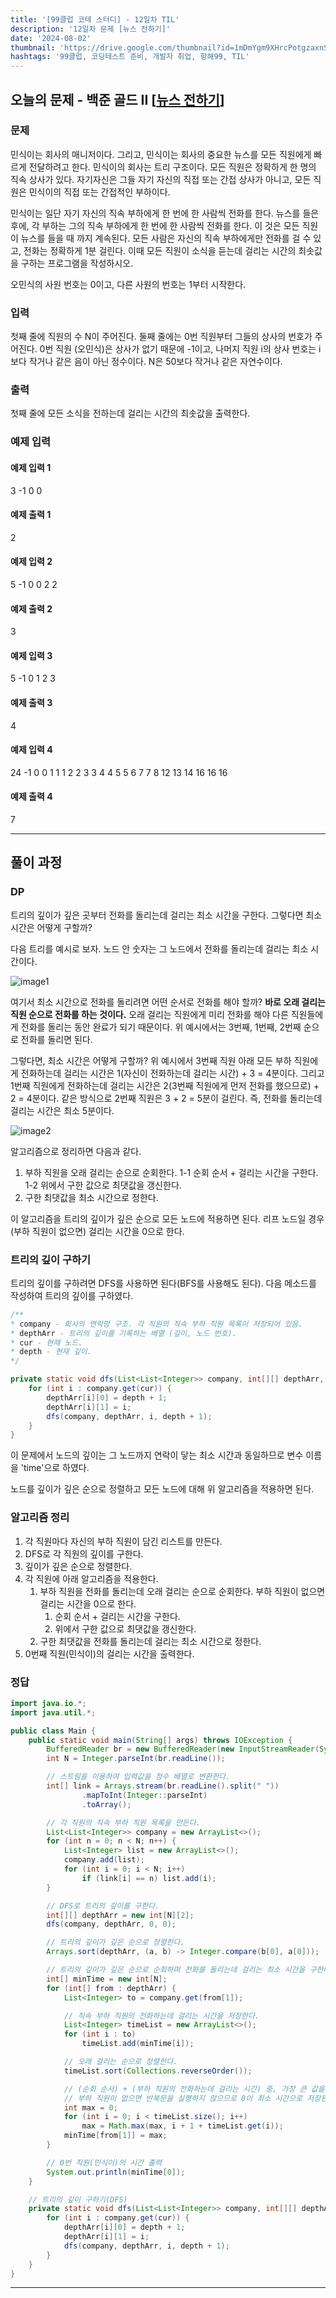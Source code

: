 ```yaml
---
title: '[99클럽 코테 스터디] - 12일차 TIL'
description: '12일차 문제 [뉴스 전하기]'
date: '2024-08-02'
thumbnail: 'https://drive.google.com/thumbnail?id=1mDmYgm9XHrcPotgzaxnSPRSrteq3nNHv&sz=w1000'
hashtags: '99클럽, 코딩테스트 준비, 개발자 취업, 항해99, TIL'
---
```


## 오늘의 문제 - 백준 골드 II [<a href="https://www.acmicpc.net/problem/1135" target="_blank" className="a-mdx">뉴스 전하기</a>]

### 문제

민식이는 회사의 매니저이다. 그리고, 민식이는 회사의 중요한 뉴스를 모든 직원에게 빠르게 전달하려고 한다. 민식이의 회사는 트리 구조이다. 모든 직원은 정확하게 한 명의 직속 상사가 있다. 자기자신은 그들 자기 자신의 직접 또는 간접 상사가 아니고, 모든 직원은 민식이의 직접 또는 간접적인 부하이다.

민식이는 일단 자기 자신의 직속 부하에게 한 번에 한 사람씩 전화를 한다. 뉴스를 들은 후에, 각 부하는 그의 직속 부하에게 한 번에 한 사람씩 전화를 한다. 이 것은 모든 직원이 뉴스를 들을 때 까지 계속된다. 모든 사람은 자신의 직속 부하에게만 전화를 걸 수 있고, 전화는 정확하게 1분 걸린다. 이때 모든 직원이 소식을 듣는데 걸리는 시간의 최솟값을 구하는 프로그램을 작성하시오.

오민식의 사원 번호는 0이고, 다른 사원의 번호는 1부터 시작한다.

### 입력

첫째 줄에 직원의 수 N이 주어진다. 둘째 줄에는 0번 직원부터 그들의 상사의 번호가 주어진다. 0번 직원 (오민식)은 상사가 없기 때문에 -1이고, 나머지 직원 i의 상사 번호는 i보다 작거나 같은 음이 아닌 정수이다. N은 50보다 작거나 같은 자연수이다.

### 출력

첫째 줄에 모든 소식을 전하는데 걸리는 시간의 최솟값을 출력한다.

### 예제 입력

#### 예제 입력 1

3
-1 0 0

#### 예제 출력 1

2

#### 예제 입력 2

5
-1 0 0 2 2

#### 예제 출력 2

3

#### 예제 입력 3

5
-1 0 1 2 3

#### 예제 출력 3

4

#### 예제 입력 4

24
-1 0 0 1 1 1 2 2 3 3 4 4 5 5 6 7 7 8 12 13 14 16 16 16

#### 예제 출력 4

7

---

## 풀이 과정

### DP

트리의 깊이가 깊은 곳부터 전화를 돌리는데 걸리는 최소 시간을 구한다. 그렇다면 최소 시간은 어떻게 구할까?

다음 트리를 예시로 보자. 노드 안 숫자는 그 노드에서 전화를 돌리는데 걸리는 최소 시간이다.

![image1](https://drive.google.com/thumbnail?id=15nUp8Is-qpHHg8keR9GBI6vTw-MBzdpV&sz=w1000)

여기서 최소 시간으로 전화를 돌리려면 어떤 순서로 전화를 해야 할까? **바로 오래 걸리는 직원 순으로 전화를 하는 것이다.** 오래 걸리는 직원에게 미리 전화를 해야 다른 직원들에게 전화를 돌리는 동안 완료가 되기 때문이다. 위 예시에서는 3번째, 1번째, 2번째 순으로 전화를 돌리면 된다.

그렇다면, 최소 시간은 어떻게 구할까? 위 예시에서 3번째 직원 아래 모든 부하 직원에게 전화하는데 걸리는 시간은 1(자신이 전화하는데 걸리는 시간) + 3 = 4분이다. 그리고 1번째 직원에게 전화하는데 걸리는 시간은 2(3번째 직원에게 먼저 전화를 했으므로) + 2 = 4분이다. 같은 방식으로 2번째 직원은 3 + 2 = 5분이 걸린다. 즉, 전화를 돌리는데 걸리는 시간은 최소 5분이다.

![image2](https://drive.google.com/thumbnail?id=1cSeQ8WEVBjXWRQ8Y9V9ALiCgno507GVF&sz=w1000)

알고리즘으로 정리하면 다음과 같다.

1. 부하 직원을 오래 걸리는 순으로 순회한다.
    1-1 순회 순서 + 걸리는 시간을 구한다.
    1-2 위에서 구한 값으로 최댓값을 갱신한다.
2. 구한 최댓값을 최소 시간으로 정한다.

이 알고리즘을 트리의 깊이가 깊은 순으로 모든 노드에 적용하면 된다. 리프 노드일 경우(부하 직원이 없으면) 걸리는 시간을 0으로 한다.

### 트리의 깊이 구하기

트리의 깊이를 구하려면 DFS를 사용하면 된다(BFS를 사용해도 된다). 다음 메소드를 작성하여 트리의 깊이를 구하였다.

```java
/**
* company - 회사의 연락망 구조. 각 직원의 직속 부하 직원 목록이 저장되어 있음.
* depthArr - 트리의 깊이를 기록하는 배열 (깊이, 노드 번호).
* cur - 현재 노드.
* depth - 현재 깊이.
*/

private static void dfs(List<List<Integer>> company, int[][] depthArr, int cur, int depth) {
    for (int i : company.get(cur)) {
        depthArr[i][0] = depth + 1;
        depthArr[i][1] = i;
        dfs(company, depthArr, i, depth + 1);
    }
}
```

이 문제에서 노드의 깊이는 그 노드까지 연락이 닿는 최소 시간과 동일하므로 변수 이름을 'time'으로 하였다.

노드를 깊이가 깊은 순으로 정렬하고 모든 노드에 대해 위 알고리즘을 적용하면 된다.

### 알고리즘 정리

1. 각 직원마다 자신의 부하 직원이 담긴 리스트를 만든다.
2. DFS로 각 직원의 깊이를 구한다.
3. 깊이가 깊은 순으로 정렬한다.
4. 각 직원에 아래 알고리즘을 적용한다.
    1. 부하 직원을 전화를 돌리는데 오래 걸리는 순으로 순회한다. 부하 직원이 없으면 걸리는 시간을 0으로 한다.
        1. 순회 순서 + 걸리는 시간을 구한다.
        2. 위에서 구한 값으로 최댓값을 갱신한다.
    2. 구한 최댓값을 전화를 돌리는데 걸리는 최소 시간으로 정한다.
5. 0번째 직원(민식이)의 걸리는 시간을 출력한다.

### 정답

```java
import java.io.*;
import java.util.*;

public class Main {
    public static void main(String[] args) throws IOException {
        BufferedReader br = new BufferedReader(new InputStreamReader(System.in));
        int N = Integer.parseInt(br.readLine());

        // 스트림을 이용하여 입력값을 정수 배열로 변환한다.
        int[] link = Arrays.stream(br.readLine().split(" "))
                .mapToInt(Integer::parseInt)
                .toArray();

        // 각 직원의 직속 부하 직원 목록을 만든다.
        List<List<Integer>> company = new ArrayList<>();
        for (int n = 0; n < N; n++) {
            List<Integer> list = new ArrayList<>();
            company.add(list);
            for (int i = 0; i < N; i++)
                if (link[i] == n) list.add(i);
        }

        // DFS로 트리의 깊이를 구한다.
        int[][] depthArr = new int[N][2];
        dfs(company, depthArr, 0, 0);

        // 트리의 깊이가 깊은 순으로 정렬한다.
        Arrays.sort(depthArr, (a, b) -> Integer.compare(b[0], a[0]));

        // 트리의 깊이가 깊은 순으로 순회하며 전화를 돌리는데 걸리는 최소 시간을 구한다(DP).
        int[] minTime = new int[N];
        for (int[] from : depthArr) {
            List<Integer> to = company.get(from[1]);

            // 직속 부하 직원의 전화하는데 걸리는 시간을 저장한다.
            List<Integer> timeList = new ArrayList<>();
            for (int i : to)
                timeList.add(minTime[i]);

            // 오래 걸리는 순으로 정렬한다.
            timeList.sort(Collections.reverseOrder());

            // (순회 순서) + (부하 직원의 전화하는데 걸리는 시간) 중, 가장 큰 값을 구한다.
            // 부하 직원이 없으면 반복문을 실행하지 않으므로 0이 최소 시간으로 저장된다.
            int max = 0;
            for (int i = 0; i < timeList.size(); i++)
                max = Math.max(max, i + 1 + timeList.get(i));
            minTime[from[1]] = max;
        }

        // 0번 직원(민식이)의 시간 출력
        System.out.println(minTime[0]);
    }

    // 트리의 깊이 구하기(DFS)
    private static void dfs(List<List<Integer>> company, int[][] depthArr, int cur, int depth) {
        for (int i : company.get(cur)) {
            depthArr[i][0] = depth + 1;
            depthArr[i][1] = i;
            dfs(company, depthArr, i, depth + 1);
        }
    }
}

```

---